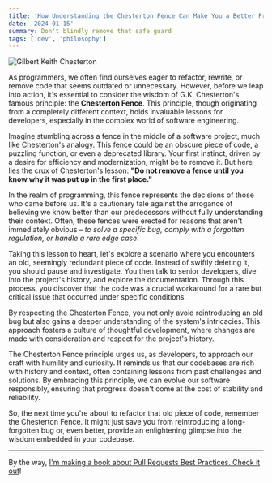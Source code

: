 ```yaml
---
title: 'How Understanding the Chesterton Fence Can Make You a Better Programmer!'
date: '2024-01-15'
summary: Don't blindly remove that safe guard
tags: ['dev', 'philosophy']
---
```


![Gilbert Keith Chesterton](https://upload.wikimedia.org/wikipedia/commons/thumb/7/75/Gilbert_Chesterton.jpg/440px-Gilbert_Chesterton.jpg)

As programmers, we often find ourselves eager to refactor, rewrite, or remove code that seems outdated or unnecessary. However, before we leap into action, it's essential to consider the wisdom of G.K. Chesterton's famous principle: the **Chesterton Fence**. This principle, though originating from a completely different context, holds invaluable lessons for developers, especially in the complex world of software engineering.

Imagine stumbling across a fence in the middle of a software project, much like Chesterton's analogy. This fence could be an obscure piece of code, a puzzling function, or even a deprecated library. Your first instinct, driven by a desire for efficiency and modernization, might be to remove it. But here lies the crux of Chesterton's lesson: **"Do not remove a fence until you know why it was put up in the first place."**

In the realm of programming, this fence represents the decisions of those who came before us. It's a cautionary tale against the arrogance of believing we know better than our predecessors without fully understanding their context. Often, these fences were erected for reasons that aren't immediately obvious – _to solve a specific bug, comply with a forgotten regulation, or handle a rare edge case_.

Taking this lesson to heart, let's explore a scenario where you encounters an old, seemingly redundant piece of code. Instead of swiftly deleting it, you should pause and investigate. You then talk to senior developers, dive into the project's history, and explore the documentation. Through this process, you discover that the code was a crucial workaround for a rare but critical issue that occurred under specific conditions.

By respecting the Chesterton Fence, you not only avoid reintroducing an old bug but also gains a deeper understanding of the system's intricacies. This approach fosters a culture of thoughtful development, where changes are made with consideration and respect for the project's history.

The Chesterton Fence principle urges us, as developers, to approach our craft with humility and curiosity. It reminds us that our codebases are rich with history and context, often containing lessons from past challenges and solutions. By embracing this principle, we can evolve our software responsibly, ensuring that progress doesn't come at the cost of stability and reliability.

So, the next time you're about to refactor that old piece of code, remember the Chesterton Fence. It might just save you from reintroducing a long-forgotten bug or, even better, provide an enlightening glimpse into the wisdom embedded in your codebase.

---

By the way, [I'm making a book about Pull Requests Best Practices. Check it out](https://pr.nico.fyi)!
